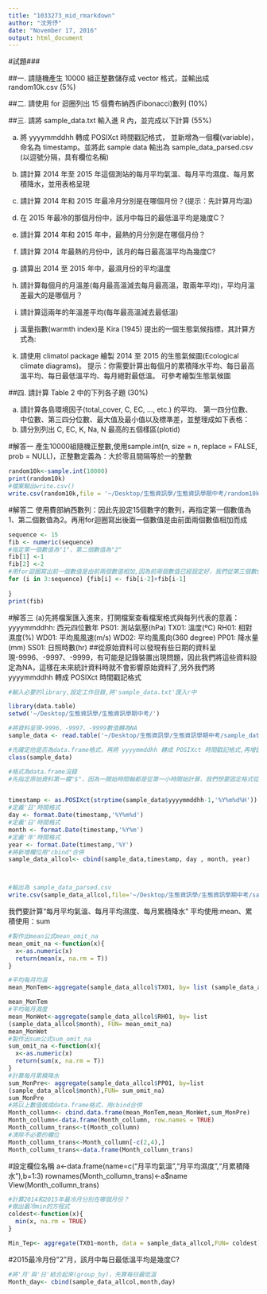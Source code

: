 ```yaml
---
title: "1033273_mid_rmarkdown"
author: "沈芳伃"
date: "November 17, 2016"
output: html_document
---
```

#試題###

##一. 請隨機產生 10000 組正整數儲存成 vector 格式，並輸出成 random10k.csv (5%)

##二. 請使用 for 迴圈列出 15 個費布納西(Fibonacci)數列 (10%)

##三. 請將 sample_data.txt 輸入進 R 內，並完成以下計算 (55%)

(a) 將 yyyymmddhh 轉成 POSIXct 時間戳記格式， 並新增為一個欄(variable)，命名為 timestamp。並將此 sample data 輸出為 sample_data_parsed.csv (以逗號分隔，具有欄位名稱)

(b) 請計算 2014 年至 2015 年這個測站的每月平均氣溫、每月平均濕度、每月累積降水，並用表格呈現 
(c) 請計算 2014 年和 2015 年最冷月分別是在哪個月份？(提示：先計算月均溫)
(d) 在 2015 年最冷的那個月份中，該月中每日的最低溫平均是幾度C？

(e) 請計算 2014 年和 2015 年中，最熱的月分別是在哪個月份？

(f) 請計算 2014 年最熱的月份中，該月的每日最高溫平均為幾度C?

(g) 請算出 2014 至 2015 年中，最濕月份的平均溫度

(h) 請計算每個月的月溫差(每月最高溫減去每月最高溫，取兩年平均)，平均月溫差最大的是哪個月？

(i) 請計算這兩年的年溫差平均(每年最高溫減去最低溫)

(j) 溫量指數(warmth index)是 Kira (1945) 提出的一個生態氣候指標，其計算方式為:
(k) 請使用 climatol package 繪製 2014 至 2015 的生態氣候圖(Ecological climate diagrams)。 提示：你需要計算出每個月的累積降水平均、每日最高溫平均、每日最低溫平均、每月絕對最低溫。 可參考繪製生態氣候圖

##四. 請計算 Table 2 中的下列各子題 (30%)

(a) 請計算各島環境因子(total_cover, C, EC, ..., etc.) 的平均、 第一四分位數、中位數、第三四分位數、最大值及最小值以及標準差，並整理成如下表格：
(b) 請分別列出 C, EC, K, Na, N 最高的五個樣區(plotid)

#解答一
產生10000組隨機正整數,使用sample.int(n, size = n, replace = FALSE, prob = NULL)，正整數定義為：大於零且間隔等於一的整數
```r

random10k<-sample.int(10000)
print(random10k)
#檔案輸出write.csv()
write.csv(random10k,file = '~/Desktop/生態資訊學/生態資訊學期中考/random10k.csv')


```
#解答二
使用費部納西數列：因此先設定15個數字的數列，再指定第一個數值為1、第二個數值為2。再用for迴圈寫出後面一個數值是由前面兩個數值相加而成
```r
sequence <- 15
fib <- numeric(sequence)
#指定第一個數值為"1"、第二個數值為"2"
fib[1] <-1
fib[2] <-2
#用for迴圈寫出前一個數值是由前兩個數值相加,因為前兩個數值已經設定好，我們從第三個數值開始設定即可
for (i in 3:sequence) {fib[i] <- fib[i-2]+fib[i-1]
  
}
print(fib)
```
#解答三
(a)先將檔案匯入進來，打開檔案查看檔案格式與每列代表的意義：
yyyymmddhh: 西元四位數年
PS01: 測站氣壓(hPa)
TX01: 溫度(ºC)
RH01: 相對濕度(%)
WD01: 平均風風速(m/s)
WD02: 平均風風向(360 degree)
PP01: 降水量(mm)
SS01: 日照時數(hr)
##從原始資料可以發現有些日期的資料呈現-9996、-9997、-9999，有可能是記錄裝置出現問題，因此我們將這些資料設定為NA，這樣在未來統計資料時就不會影響原始資料了,另外我們將 yyyymmddhh 轉成 POSIXct 時間戳記格式
```r
#輸入必要的library,設定工作目錄,將'sample_data.txt'匯入r中

library(data.table)
setwd('~/Desktop/生態資訊學/生態資訊學期中考/')

#將資料呈現-9996、-9997、-9999數值轉為NA
sample_data <- read.table('~/Desktop/生態資訊學/生態資訊學期中考/sample_data.txt',header = TRUE,na.strings = c('-9996','-9997','-9999'))

#先確定他是否為data.frame格式，再將 yyyymmddhh 轉成 POSIXct 時間戳記格式,再增設一個欄(variable),命名為" timestamp"
class(sample_data)

#格式為data.frame沒錯
#先指定原始資料第一欄"$"，因為一開始時間軸都是從第一小時開始計算，我們想要固定格式從"0"小時開始，所以我們把原始時間都"-1"。用strptime置換時間格式成"2014-01-01 02:00:00"的樣式


timestamp <- as.POSIXct(strptime(sample_data$yyyymmddhh-1,'%Y%m%d%H'))
#定義'日'時間格式
day <- format.Date(timestamp,'%Y%m%d')
#定義'日'時間格式
month <- format.Date(timestamp,'%Y%m')
#定義'年'時間格式
year <- format.Date(timestamp,'%Y')
#將新增欄位用"cbind"合併
sample_data_allcol<- cbind(sample_data,timestamp, day , month, year)



#輸出為 sample_data_parsed.csv
write.csv(sample_data_allcol,file='~/Desktop/生態資訊學/生態資訊學期中考/sample_data_parsed',sep = ",")

```

我們要計算“每月平均氣溫、每月平均濕度、每月累積降水“
平均使用:mean、累積使用：sum
```r
#製作出mean公式mean_omit_na
mean_omit_na <-function(x){
  x<-as.numeric(x)
  return(mean(x, na.rm = T))
}

#平均每月均溫
mean_MonTem<-aggregate(sample_data_allcol$TX01, by= list (sample_data_allcol$month) ,FUN= mean_omit_na)

mean_MonTem
#平均每月濕度
mean_MonWet<-aggregate(sample_data_allcol$RH01, by= list
(sample_data_allcol$month), FUN= mean_omit_na)
mean_MonWet
#製作出sum公式sum_omit_na
sum_omit_na <-function(x){
  x<-as.numeric(x)
  return(sum(x, na.rm = T))
}
#計算每月累積降水
sum_MonPre<- aggregate(sample_data_allcol$PP01, by=list
(sample_data_allcol$month),FUN= sum_omit_na)
sum_MonPre
#將以上數值做成data.frame格式，用cbind合併
Month_collumn<- cbind.data.frame(mean_MonTem,mean_MonWet,sum_MonPre)
Month_collumn<-data.frame(Month_collumn, row.names = TRUE)
Month_collumn_trans<-t(Month_collumn)
#清除不必要的欄位
Month_collumn_trans<-Month_collumn[-c(2,4),]
Month_collumn_trans<-data.frame(Month_collumn_trans)
```
#設定欄位名稱
a<-data.frame(name=c("月平均氣溫","月平均濕度","月累積降水"),b=1:3)
rownames(Month_collumn_trans)<-a$name
View(Month_collumn_trans)


```r
#計算2014和2015年最冷月分別在哪個月份？
#做出最冷min的方程式
coldest<-function(x){
  min(x, na.rm = TRUE)
}

Min_Tep<- aggregate(TX01~month, data = sample_data_allcol,FUN= coldest)
```


#2015最冷月份"2"月，該月中每日最低溫平均是幾度C?
```r
#將'月'與'日'結合起來(group_by)，先算每日最低溫
Month_day<- cbind(sample_data_allcol,month,day)

```
